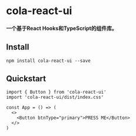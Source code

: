 <Meta title="Homepage" />

# cola-react-ui

#### 一个基于React Hooks和TypeScript的组件库。

## Install

```shell
npm install cola-react-ui --save
```
## Quickstart
```tsx
import { Button } from 'cola-react-ui'
import 'cola-react-ui/dist/index.css'

const App = () => (
  <>
    <Button btnType="primary">PRESS ME</Button>
  </>
)
```